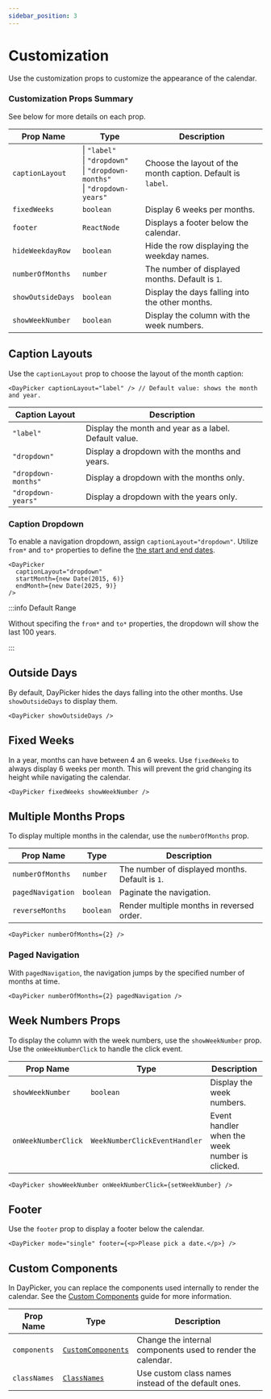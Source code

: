 ```yaml
---
sidebar_position: 3
---
```


# Customization

Use the customization props to customize the appearance of the calendar.

### Customization Props Summary

See below for more details on each prop.

| Prop Name         | Type                                                                                     | Description                                                 |
| ----------------- | ---------------------------------------------------------------------------------------- | ----------------------------------------------------------- |
| `captionLayout`   | \| `"label"`<br/> \| `"dropdown"`<br/> \| `"dropdown-months"`<br/> \| `"dropdown-years"` | Choose the layout of the month caption. Default is `label`. |
| `fixedWeeks`      | `boolean`                                                                                | Display 6 weeks per months.                                 |
| `footer`          | `ReactNode`                                                                              | Displays a footer below the calendar.                       |
| `hideWeekdayRow`  | `boolean`                                                                                | Hide the row displaying the weekday names.                  |
| `numberOfMonths`  | `number`                                                                                 | The number of displayed months. Default is `1`.             |
| `showOutsideDays` | `boolean`                                                                                | Display the days falling into the other months.             |
| `showWeekNumber`  | `boolean`                                                                                | Display the column with the week numbers.                   |

## Caption Layouts

Use the `captionLayout` prop to choose the layout of the month caption:

```tsx
<DayPicker captionLayout="label" /> // Default value: shows the month and year.
```

| Caption Layout      | Description                                           |
| ------------------- | ----------------------------------------------------- |
| `"label"`           | Display the month and year as a label. Default value. |
| `"dropdown"`        | Display a dropdown with the months and years.         |
| `"dropdown-months"` | Display a dropdown with the months only.              |
| `"dropdown-years"`  | Display a dropdown with the years only.               |

### Caption Dropdown

To enable a navigation dropdown, assign `captionLayout="dropdown"`. Utilize `from*` and `to*` properties to define the [the start and end dates](./navigation.mdx#start-and-end-dates).

```tsx
<DayPicker
  captionLayout="dropdown"
  startMonth={new Date(2015, 6)}
  endMonth={new Date(2025, 9)}
/>
```

<BrowserWindow>
  <Examples.Dropdown />
</BrowserWindow>

:::info Default Range

Without specifing the `from*` and `to*` properties, the dropdown will show the last 100 years.

:::

## Outside Days

By default, DayPicker hides the days falling into the other months. Use `showOutsideDays` to display them.

```tsx
<DayPicker showOutsideDays />
```

<BrowserWindow>
  <Examples.OutsideDays />
</BrowserWindow>

## Fixed Weeks

In a year, months can have between 4 an 6 weeks. Use `fixedWeeks` to always display 6 weeks per month. This will prevent the grid changing its height while navigating the calendar.

```tsx
<DayPicker fixedWeeks showWeekNumber />
```

<BrowserWindow>
  <Examples.FixedWeeks />
</BrowserWindow>

## Multiple Months Props

To display multiple months in the calendar, use the `numberOfMonths` prop.

| Prop Name         | Type      | Description                                     |
| ----------------- | --------- | ----------------------------------------------- |
| `numberOfMonths`  | `number`  | The number of displayed months. Default is `1`. |
| `pagedNavigation` | `boolean` | Paginate the navigation.                        |
| `reverseMonths`   | `boolean` | Render multiple months in reversed order.       |

```tsx
<DayPicker numberOfMonths={2} />
```

<BrowserWindow>
  <Examples.MultipleMonths />
</BrowserWindow>

### Paged Navigation

With `pagedNavigation`, the navigation jumps by the specified number of months at time.

```tsx
<DayPicker numberOfMonths={2} pagedNavigation />
```

<BrowserWindow>
  <Examples.MultipleMonthsPaged />
</BrowserWindow>

## Week Numbers Props

To display the column with the week numbers, use the `showWeekNumber` prop. Use the `onWeekNumberClick` to handle the click event.

| Prop Name           | Type                          | Description                                    |
| ------------------- | ----------------------------- | ---------------------------------------------- |
| `showWeekNumber`    | `boolean`                     | Display the week numbers.                      |
| `onWeekNumberClick` | `WeekNumberClickEventHandler` | Event handler when the week number is clicked. |

```tsx
<DayPicker showWeekNumber onWeekNumberClick={setWeekNumber} />
```

<BrowserWindow>
  <Examples.Weeknumber />
</BrowserWindow>

## Footer

Use the `footer` prop to display a footer below the calendar.

```tsx
<DayPicker mode="single" footer={<p>Please pick a date.</p>} />
```

<BrowserWindow>
  <Examples.Footer />
</BrowserWindow>

## Custom Components

In DayPicker, you can replace the components used internally to render the calendar. See the [Custom Components](../advanced-guides/custom-components.mdx) guide for more information.

| Prop Name    | Type                                                          | Description                                                 |
| ------------ | ------------------------------------------------------------- | ----------------------------------------------------------- |
| `components` | [`CustomComponents`](../api/type-aliases/CustomComponents.md) | Change the internal components used to render the calendar. |
| `classNames` | [`ClassNames`](../api/type-aliases/ClassNames.md)             | Use custom class names instead of the default ones.         |
